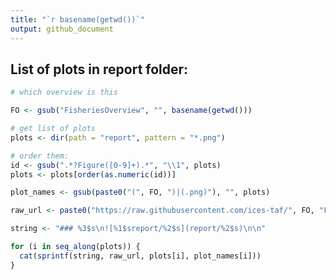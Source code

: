 ```yaml
---
title: "`r basename(getwd())`"
output: github_document
---
```


## List of plots in report folder:

```r
# which overview is this

FO <- gsub("FisheriesOverview", "", basename(getwd()))

# get list of plots
plots <- dir(path = "report", pattern = "*.png")

# order them:
id <- gsub(".*?Figure([0-9]+).*", "\\1", plots)
plots <- plots[order(as.numeric(id))]

plot_names <- gsub(paste0("(", FO, ")|(.png)"), "", plots)

raw_url <- paste0("https://raw.githubusercontent.com/ices-taf/", FO, "FisheriesOverview/taf/")

string <- "### %3$s\n![%1$sreport/%2$s](report/%2$s)\n\n"

for (i in seq_along(plots)) {
  cat(sprintf(string, raw_url, plots[i], plot_names[i]))
}
```




